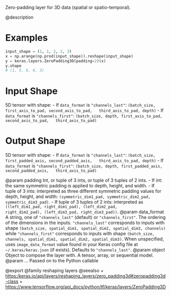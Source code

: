 Zero-padding layer for 3D data (spatial or spatio-temporal).

@description

# Examples
```python
input_shape = (1, 1, 2, 2, 3)
x = np.arange(np.prod(input_shape)).reshape(input_shape)
y = keras.layers.ZeroPadding3D(padding=2)(x)
y.shape
# (1, 5, 6, 6, 3)
```

# Input Shape
5D tensor with shape:
- If `data_format` is `"channels_last"`:
  `(batch_size, first_axis_to_pad, second_axis_to_pad,
  third_axis_to_pad, depth)`
- If `data_format` is `"channels_first"`:
  `(batch_size, depth, first_axis_to_pad, second_axis_to_pad,
  third_axis_to_pad)`

# Output Shape
5D tensor with shape:
- If `data_format` is `"channels_last"`:
  `(batch_size, first_padded_axis, second_padded_axis,
  third_axis_to_pad, depth)`
- If `data_format` is `"channels_first"`:
  `(batch_size, depth, first_padded_axis, second_padded_axis,
  third_axis_to_pad)`

@param padding Int, or tuple of 3 ints, or tuple of 3 tuples of 2 ints.
    - If int: the same symmetric padding is applied to depth, height,
      and width.
    - If tuple of 3 ints: interpreted as three different symmetric
      padding values for depth, height, and width:
      `(symmetric_dim1_pad, symmetric_dim2_pad, symmetric_dim3_pad)`.
    - If tuple of 3 tuples of 2 ints: interpreted as
      `((left_dim1_pad, right_dim1_pad), (left_dim2_pad,
      right_dim2_pad), (left_dim3_pad, right_dim3_pad))`.
@param data_format A string, one of `"channels_last"` (default) or
    `"channels_first"`. The ordering of the dimensions in the inputs.
    `"channels_last"` corresponds to inputs with shape
    `(batch_size, spatial_dim1, spatial_dim2, spatial_dim3, channels)`
    while `"channels_first"` corresponds to inputs with shape
    `(batch_size, channels, spatial_dim1, spatial_dim2, spatial_dim3)`.
    When unspecified, uses `image_data_format` value found in your Keras
    config file at `~/.keras/keras.json` (if exists). Defaults to
    `"channels_last"`.
@param object Object to compose the layer with. A tensor, array, or sequential model.
@param ... Passed on to the Python callable

@export
@family reshaping layers
@seealso
+ <https:/keras.io/api/layers/reshaping_layers/zero_padding3d#zeropadding3d-class>
+ <https://www.tensorflow.org/api_docs/python/tf/keras/layers/ZeroPadding3D>
